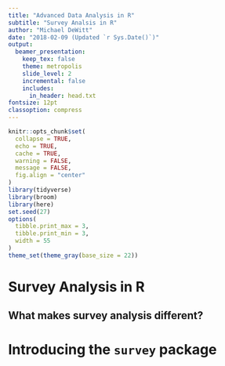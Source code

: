 ```yaml
---
title: "Advanced Data Analysis in R"
subtitle: "Survey Analsis in R"
author: "Michael DeWitt"
date: "2018-02-09 (Updated `r Sys.Date()`)"
output:
  beamer_presentation:
    keep_tex: false
    theme: metropolis
    slide_level: 2
    incremental: false
    includes:
      in_header: head.txt
fontsize: 12pt
classoption: compress
---
```


```r
knitr::opts_chunk$set(
  collapse = TRUE,
  echo = TRUE,
  cache = TRUE,
  warning = FALSE,
  message = FALSE,
  fig.align = "center"
)
library(tidyverse)
library(broom)
library(here)
set.seed(27)
options(
  tibble.print_max = 3,
  tibble.print_min = 3,
  width = 55
)
theme_set(theme_gray(base_size = 22))
```

# Survey Analysis in R

## What makes survey analysis different?

## 

# Introducing the `survey` package

# 